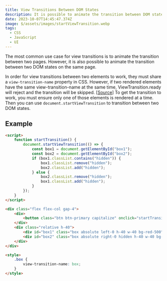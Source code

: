 ```yaml
---
title: View Transitions Between DOM States
description: It is possible to animate the transition between DOM states using CSS and JavaScript.
date: 2023-10-07T14:45:47.374Z
image: $/assets/images/startViewTransition.webp
tags:
  - CSS
  - JavaScript
  - UI
---
```


The most common use case for view transitions is to animate the transition between two pages. However, it is also possible to animate the transition between two DOM states on the same page.

In order for view transitions between two elements to work, they must share a `view-transition-name` property in CSS. However, if two rendered elements have the same view-transition-name at the same time, ViewTransition.ready will reject and the transition will be skipped. [[Source](https://developer.mozilla.org/en-US/docs/Web/CSS/view-transition-name)] To get the transition to work, you must ensure only one of those elements is rendered at a time. Then you can use `document.startViewTransition` to transition between two DOM states.

## Example

<Example />

```html
<script>
	function startTransition() {
		document.startViewTransition(() => {
			const box1 = document.getElementById("box1");
			const box2 = document.getElementById("box2");
			if (box1.classList.contains("hidden")) {
				box1.classList.remove("hidden");
				box2.classList.add("hidden");
			} else {
				box2.classList.remove("hidden");
				box1.classList.add("hidden");
			}
		});
	}
</script>

<div class="flex flex-col gap-4">
	<div>
		<button class="btn btn-primary capitalize" onclick="startTransition()">Run Transition</button>
	</div>
	<div class="relative h-40">
		<div id="box1" class="box absolute left-0 h-40 w-40 bg-red-500"></div>
		<div id="box2" class="box absolute right-0 hidden h-40 w-40 bg-blue-500"></div>
	</div>
</div>

<style>
	.box {
		view-transition-name: box;
	}
</style>
```